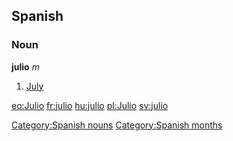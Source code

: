 == Spanish == 
=== Noun === 
'''julio''' ''m'' 
# [[July]] 
[[Category:Spanish nouns]]
[[Category:Spanish months]]

[[eo:Julio]]
[[fr:julio]]
[[hu:julio]]
[[pl:Julio]]
[[sv:julio]]
